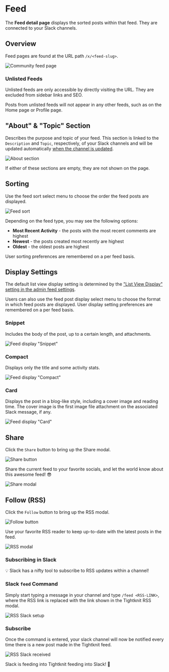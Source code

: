 
# Feed

The **Feed detail page** displays the sorted posts within that feed. They are connected to your Slack channels.

## Overview

Feed pages are found at the URL path `/x/<feed-slug>`.

![Community feed page](/tightknit-site/feed.png)

### Unlisted Feeds

Unlisted feeds are only accessible by directly visiting the URL. They are excluded from sidebar links and SEO.

Posts from unlisted feeds will not appear in any other feeds, such as on the Home page or Profile page.

## "About" & "Topic" Section

Describes the purpose and topic of your feed. This section is linked to the `Description` and `Topic`, respectively, of your Slack channels
and will be updated automatically [when the channel is updated](../basics/how-items-sync.mdx).

![About section](/tightknit-site/about-section.png)

If either of these sections are empty, they are not shown on the page.

## Sorting

Use the feed sort select menu to choose the order the feed posts are displayed.

![Feed sort](/tightknit-site/sorting.png)

Depending on the feed type, you may see the following options:

- **Most Recent Activity** - the posts with the most recent comments are highest
- **Newest** - the posts created most recently are highest
- **Oldest** - the oldest posts are highest

User sorting preferences are remembered on a per feed basis.

## Display Settings

The default list view display setting is determined by the ["List View Display" setting in the admin feed settings](../slack-administration/feed-settings.mdx).

Users can also use the feed post display select menu to choose the format in which feed posts are displayed. User display setting preferences are remembered on a per feed basis.

### Snippet

Includes the body of the post, up to a certain length, and attachments.

![Feed display "Snippet"](/tightknit-site/display-snippet.png)

### Compact

Displays only the title and some activity stats.

![Feed display "Compact"](/tightknit-site/display-compact.png)

### Card

Displays the post in a blog-like style, including a cover image and reading time. The cover image is the first image file attachment on the associated Slack message, if any.

![Feed display "Card"](/tightknit-site/display-card.png)

## Share

Click the `Share` button to bring up the Share modal.

![Share button](/tightknit-site/share-button.png)

Share the current feed to your favorite socials, and let the world know about this awesome feed! 😎

![Share modal](/tightknit-site/share-modal.png)

## Follow (RSS)

Click the `Follow` button to bring up the RSS modal.

![Follow button](/tightknit-site/follow-button.png)

Use your favorite RSS reader to keep up-to-date with the latest posts in the feed.

![RSS modal](/tightknit-site/rss-modal.png)

### Subscribing in Slack

💡 Slack has a nifty tool to subscribe to RSS updates within a channel!

<Steps>

### Slack `feed` Command

Simply start typing a message in your channel and type `/feed <RSS-LINK>`,
where the RSS link is replaced with the link shown in the Tightknit RSS modal.

![RSS Slack setup](/tightknit-site/rss-slack1.png)

### Subscribe

Once the command is entered, your slack channel will
now be notified every time there is a new post made in the Tightknit feed.

![RSS Slack received](/tightknit-site/rss-slack2.png)

Slack is feeding into Tightknit feeding into Slack! 🤯

</Steps>
